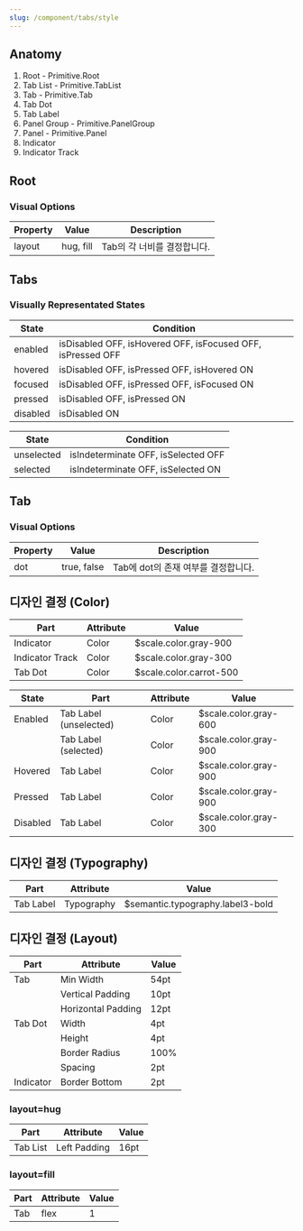 ```yaml
---
slug: /component/tabs/style
---
```


## Anatomy

1. Root - Primitive.Root
2. Tab List - Primitive.TabList
3. Tab - Primitive.Tab
4. Tab Dot
5. Tab Label
6. Panel Group - Primitive.PanelGroup
7. Panel - Primitive.Panel
8. Indicator
9. Indicator Track

## Root

### Visual Options

| Property | Value     | Description                 |
| -------- | --------- | --------------------------- |
| layout   | hug, fill | Tab의 각 너비를 결정합니다. |

## Tabs

### Visually Representated States

| State    | Condition                                                   |
| -------- | ----------------------------------------------------------- |
| enabled  | isDisabled OFF, isHovered OFF, isFocused OFF, isPressed OFF |
| hovered  | isDisabled OFF, isPressed OFF, isHovered ON                 |
| focused  | isDisabled OFF, isPressed OFF, isFocused ON                 |
| pressed  | isDisabled OFF, isPressed ON                                |
| disabled | isDisabled ON                                               |

| State      | Condition                           |
| ---------- | ----------------------------------- |
| unselected | isIndeterminate OFF, isSelected OFF |
| selected   | isIndeterminate OFF, isSelected ON  |

## Tab

### Visual Options

| Property | Value       | Description                         |
| -------- | ----------- | ----------------------------------- |
| dot      | true, false | Tab에 dot의 존재 여부를 결정합니다. |

## 디자인 결정 (Color)

| Part            | Attribute | Value                   |
| --------------- | --------- | ----------------------- |
| Indicator       | Color     | $scale.color.gray-900   |
| Indicator Track | Color     | $scale.color.gray-300   |
| Tab Dot         | Color     | $scale.color.carrot-500 |

| State    | Part                   | Attribute | Value                 |
| -------- | ---------------------- | --------- | --------------------- |
| Enabled  | Tab Label (unselected) | Color     | $scale.color.gray-600 |
|          | Tab Label (selected)   | Color     | $scale.color.gray-900 |
| Hovered  | Tab Label              | Color     | $scale.color.gray-900 |
| Pressed  | Tab Label              | Color     | $scale.color.gray-900 |
| Disabled | Tab Label              | Color     | $scale.color.gray-300 |

## 디자인 결정 (Typography)

| Part      | Attribute  | Value                            |
| --------- | ---------- | -------------------------------- |
| Tab Label | Typography | $semantic.typography.label3-bold |

## 디자인 결정 (Layout)

| Part      | Attribute          | Value |
| --------- | ------------------ | ----- |
| Tab       | Min Width          | 54pt  |
|           | Vertical Padding   | 10pt  |
|           | Horizontal Padding | 12pt  |
| Tab Dot   | Width              | 4pt   |
|           | Height             | 4pt   |
|           | Border Radius      | 100%  |
|           | Spacing            | 2pt   |
| Indicator | Border Bottom      | 2pt   |

### layout=hug

| Part     | Attribute    | Value |
| -------- | ------------ | ----- |
| Tab List | Left Padding | 16pt  |

### layout=fill

| Part | Attribute | Value |
| ---- | --------- | ----- |
| Tab  | flex      | 1     |
